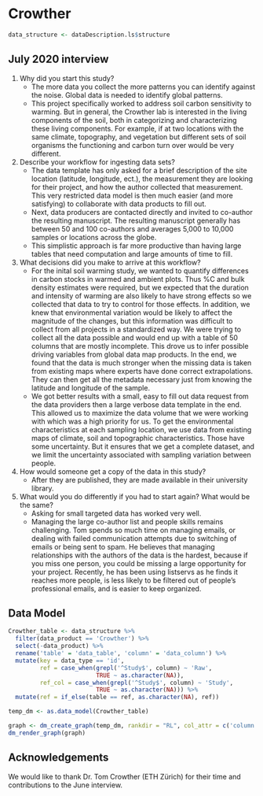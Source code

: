 # Crowther

```r
data_structure <- dataDescription.ls$structure
```

## July 2020 interview

  1) Why did you start this study?
      - The more data you collect the more patterns you can identify against the noise.
Global data is needed to identify global patterns.
      - This project specifically worked to address soil carbon sensitivity to warming. 
But in general, the Crowther lab is interested in the living components of the soil, both in categorizing and characterizing these living components. 
For example, if at two locations with the same climate, topography, and vegetation but different sets of soil organisms the functioning and carbon turn over would be very different.
  2) Describe your workflow for ingesting data sets?
      - The data template has only asked for a brief description of the site location (latitude, longitude, ect.), the measurement they are looking for their project, and how the author collected that measurement. This very restricted data model is then much easier (and more satisfying) to collaborate with data products to fill out.
      - Next, data producers are contacted directly and invited to co-author the resulting manuscript. The resulting manuscript generally has between 50 and 100 co-authors and averages 5,000 to 10,000 samples or locations across the globe.
      - This simplistic approach is far more productive than having large tables that need computation and large amounts of time to fill. 
  3) What decisions did you make to arrive at this workflow?
      - For the inital soil warming study, we wanted to quantify differences in carbon stocks in warmed and ambient plots. Thus %C and bulk density estimates were required, but we expected that the duration and intensity of warming are also likely to have strong effects so we collected that data to try to control for those effects. In addition, we knew that environmental variation would be likely to affect the magnitude of the changes, but this information was difficult to collect from all projects in a standardized way. We were trying to collect all the data possible and would end up with a table of 50 columns that are mostly incomplete. This drove us to infer possible driving variables from global data map products. In the end, we found that the data is much stronger when the missing data is taken from existing maps where experts have done correct extrapolations. They can then get all the metadata necessary just from knowing the latitude and longitude of the sample.
      - We got better results with a small, easy to fill out data request from the data providers then a large verbose data template in the end. This allowed us to maximize the data volume that we were working with which was a high priority for us. To get the environmental characteristics at each sampling location, we use data from existing maps of climate, soil and topographic characteristics. Those have some uncertainty. But it ensures that we get a complete dataset, and we limit the uncertainty associated with sampling variation between people.
  4) How would someone get a copy of the data in this study?
      - After they are published, they are made available in their university library.  
  5) What would you do differently if you had to start again? What would be the same?
      - Asking for small targeted data has worked very well.
      - Managing the large co-author list and people skills remains challenging. Tom spends so much time on managing emails, or dealing with failed communication attempts due to switching of emails or being sent to spam. He believes that managing relationships with the authors of the data is the hardest, because if you miss one person, you could be missing a large opportunity for your project. Recently, he has been using listservs as he finds it reaches more people, is less likely to be filtered out of people’s professional emails, and is easier to keep organized. 

    
## Data Model

```r

Crowther_table <- data_structure %>%
  filter(data_product == 'Crowther') %>%
  select(-data_product) %>%
  rename('table' = 'data_table', 'column' = 'data_column') %>%
  mutate(key = data_type == 'id',
         ref = case_when(grepl('^Study$', column) ~ 'Raw',
                         TRUE ~ as.character(NA)),
         ref_col = case_when(grepl('^Study$', column) ~ 'Study',
                         TRUE ~ as.character(NA))) %>%
  mutate(ref = if_else(table == ref, as.character(NA), ref))

temp_dm <- as.data_model(Crowther_table)

graph <- dm_create_graph(temp_dm, rankdir = "RL", col_attr = c('column'))
dm_render_graph(graph)
```

## Acknowledgements

We would like to thank Dr. Tom Crowther (ETH Zürich) for their time and contributions to the June interview.
